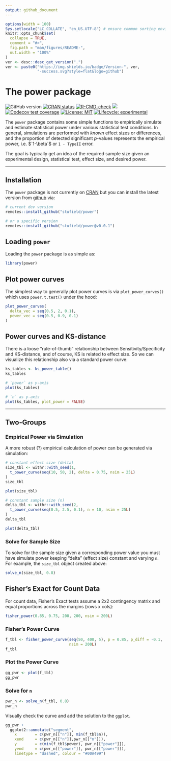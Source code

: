 ```yaml
---
output: github_document
---
```


<!-- README.md is generated from README.Rmd. Please edit that file -->

```r
options(width = 100)
Sys.setlocale("LC_COLLATE", "en_US.UTF-8") # ensure common sorting envir
knitr::opts_chunk$set(
  collapse = TRUE,
  comment = "#>",
  fig.path = "man/figures/README-",
  out.width = "100%"
)
ver <- desc::desc_get_version(".")
ver <- paste0("https://img.shields.io/badge/Version-", ver,
              "-success.svg?style=flat&logo=github")
```

# The power package

<!-- badges: start -->
![GitHub version](`r ver`)
[![CRAN status](http://www.r-pkg.org/badges/version/power)](https://cran.r-project.org/package=power)
[![R-CMD-check](https://github.com/stufield/power/workflows/R-CMD-check/badge.svg)](https://github.com/stufield/power/actions)
[![](https://cranlogs.r-pkg.org/badges/grand-total/power)](https://cran.r-project.org/package=power)
[![Codecov test coverage](https://codecov.io/gh/stufield/power/branch/main/graph/badge.svg)](https://app.codecov.io/gh/stufield/power?branch=main)
[![License: MIT](https://img.shields.io/badge/License-MIT-blue.svg)](https://choosealicense.com/licenses/mit/)
[![Lifecycle: experimental](https://img.shields.io/badge/lifecycle-experimental-orange.svg)](https://lifecycle.r-lib.org/articles/stages.html#experimental)
<!-- badges: end -->


The `power` package contains some simple functions to empirically
simulate and estimate statistical power under various statistical
test conditions. In general, simulations are performed with *known*
effect sizes or differences, and the proportion of detected significant
*p*-values represents the empirical power, i.e. $`1-\beta`$ or
`1 - TypeII` error.

The goal is typically get an idea of the required sample size
given an experimental design, statistical test, effect size, and 
desired power.


---------------


## Installation

The `power` package is not currently on [CRAN](https://CRAN.R-project.org)
but you can install the latest version from 
[github](https://github.com/stufield/power) via:

```r
# current dev version
remotes::install_github("stufield/power")

# or a specific version
remotes::install_github("stufield/power@v0.0.1")
```


## Loading `power`

Loading the `power` package is as simple as:

```r
library(power)
```


## Plot power curves

The simplest way to generally plot power curves is via `plot_power_curves()`
which uses `power.t.test()` under the hood:

```r
plot_power_curves(
  delta_vec = seq(0.5, 2, 0.1),
  power_vec = seq(0.5, 0.9, 0.1)
)
```

## Power curves and KS-distance

There is a loose "rule-of-thumb" relationship between Sensitivity/Specificity
and KS-distance, and of course, KS is related to effect size. So we
can visualize this relationship also via a standard power curve:

```r
ks_tables <- ks_power_table()
ks_tables

# `power` as y-axis
plot(ks_tables)

# `n` as y-axis
plot(ks_tables, plot_power = FALSE)
```


-------------


## Two-Groups
### Empirical Power via Simulation

A more robust (?) empirical calculation of power can be
generated via simulation:

```r
# constant effect size (delta)
size_tbl <- withr::with_seed(1,
  t_power_curve(seq(10, 50, 2), delta = 0.75, nsim = 25L)
)
size_tbl

plot(size_tbl)
```

```r
# constant sample size (n)
delta_tbl <- withr::with_seed(2,
  t_power_curve(seq(0.5, 2.5, 0.1), n = 10, nsim = 25L)
)
delta_tbl

plot(delta_tbl)
```

### Solve for Sample Size

To solve for the sample size given a corresponding power value
you must have simulate power keeping "delta" (effect size) constant
and varying `n`. For example, the `size_tbl` object created above:

```r
solve_n(size_tbl, 0.8)
```



## Fisher's Exact for Count Data

For count data, Fisher's Exact tests assume a 2x2 contingency 
matrix and equal proportions across the margins (rows x cols):

```r
fisher_power(0.85, 0.75, 200, 200, nsim = 200L)
```

### Fisher's Power Curve

```r
f_tbl <- fisher_power_curve(seq(50, 400, 5), p = 0.85, p_diff = -0.1,
                            nsim = 200L)
f_tbl
```


### Plot the Power Curve
```r
gg_pwr <- plot(f_tbl)
gg_pwr
```

### Solve for `n`

```r
pwr_n <- solve_n(f_tbl, 0.8)
pwr_n
```


Visually check the curve and add the solution to the `ggplot`.


```r
gg_pwr +
  ggplot2::annotate("segment",
    x        = c(pwr_n[["n"]], min(f_tbl$n)),
    xend     = c(pwr_n[["n"]],pwr_n[["n"]]),
    y        = c(min(f_tbl$power), pwr_n[["power"]]),
    yend     = c(pwr_n[["power"]], pwr_n[["power"]]),
    linetype = "dashed", colour = "#00A499")
```
